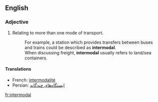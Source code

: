 ==English==
{{wikipedia}}
===Adjective===
{{en-adj}}

# Relating to more than one mode of transport.
#: For example, a station which provides transfers between buses and trains could be described as '''intermodal'''.
#: When discussing freight, '''intermodal''' usually refers to land/sea containers.

====Translations====
{{top}}
* French: [[intermodalité]] {{f}}
* Persian: [[ایستگاه‌های چندگانه]]
{{bottom}}

[[fr:intermodal]]